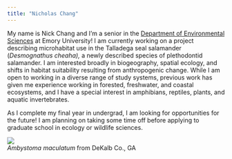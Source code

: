 ```yaml
---
title: "Nicholas Chang"
---
```


My name is Nick Chang and I'm a senior in the [Department of Environmental Sciences](envs.emory.edu) at Emory University! I am currently working on a project describing microhabitat use in the Talladega seal salamander (*Desmognathus cheaha),* a newly described species of plethodontid salamander. I am interested broadly in biogeography, spatial ecology, and shifts in habitat suitability resulting from anthropogenic change. While I am open to working in a diverse range of study systems, previous work has given me experience working in forested, freshwater, and coastal ecosystems, and I have a special interest in amphibians, reptiles, plants, and aquatic invertebrates.

As I complete my final year in undergrad, I am looking for opportunities for the future! I am planning on taking some time off before applying to graduate school in ecology or wildlife sciences. 

![](images/Ambystoma_maculatum_2024-02-11.JPG)\
*Ambystoma maculatum* from DeKalb Co., GA
